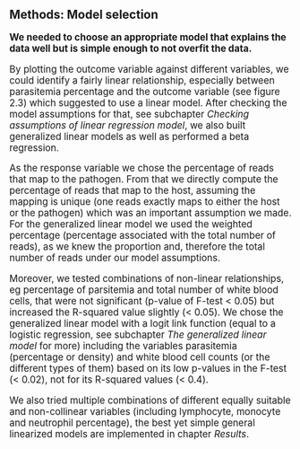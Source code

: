 ## Methods: Model selection
<big>

**We needed to choose an appropriate model that explains the data well but is simple enough to not overfit the data.**

By plotting the outcome variable against different variables, we could identify a fairly linear relationship, especially between parasitemia percentage and the outcome variable (see figure 2.3) which suggested to use a linear model. 
After checking the model assumptions for that, see subchapter _Checking assumptions of linear regression model_, we also built generalized linear models as well as performed a beta regression. 

As the response variable we chose the percentage of reads that map to the pathogen. From that we directly compute the percentage of reads that map to the host, assuming the mapping is unique (one reads exactly maps to either the host or the pathogen) which was an important assumption we made. For the generalized linear model we used the weighted percentage (percentage associated with the total number of reads), as we knew the proportion and, therefore the total number of reads under our model assumptions. 

Moreover, we tested combinations of non-linear relationships, eg percentage of parsitemia and total number of white blood cells, that were not significant (p-value of F-test < 0.05) but increased the R-squared value slightly (< 0.05). We chose the generalized linear model with a logit link function (equal to a logistic regression, see subchapter _The generalized linear model_ for more) including the variables parasitemia (percentage or density) and white blood cell counts (or the different types of them) based on its low p-values in the F-test (< 0.02), not for its R-squared values (< 0.4).

We also tried multiple combinations of different equally suitable and non-collinear variables (including lymphocyte, monocyte and neutrophil percentage), the best yet simple general linearized models are implemented in chapter _Results_.
</big>
